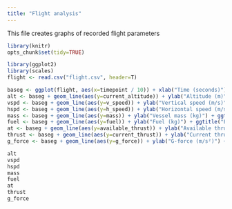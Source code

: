 ```yaml
---
title: "Flight analysis"
---
```


This file creates graphs of recorded flight parameters

```r
library(knitr)
opts_chunk$set(tidy=TRUE)
```

```r
library(ggplot2)
library(scales)
flight <- read.csv("flight.csv", header=T)
```

```r
baseg <- ggplot(flight, aes(x=timepoint / 10)) + xlab("Time (seconds)") + theme_classic()
alt <- baseg + geom_line(aes(y=current_altitude)) + ylab("Altitude (m)") + ggtitle("Altitude")
vspd <- baseg + geom_line(aes(y=v_speed)) + ylab("Vertical speed (m/s)") + ggtitle("Vertical speed")
hspd <- baseg + geom_line(aes(y=h_speed)) + ylab("Horizontal speed (m/s)") + ggtitle("Horizontal speed")
mass <- baseg + geom_line(aes(y=mass)) + ylab("Vessel mass (kg)") + ggtitle("Mass")
fuel <- baseg + geom_line(aes(y=fuel)) + ylab("Fuel (kg)") + ggtitle("Fuel")
at <- baseg + geom_line(aes(y=available_thrust)) + ylab("Available thrust (Newtons)") + ggtitle("Available thrust")
thrust <- baseg + geom_line(aes(y=current_thrust)) + ylab("Current thrust (Newtons)") + ggtitle("Current thrust")
g_force <- baseg + geom_line(aes(y=g_force)) + ylab("G-force (m/s²)") + ggtitle("G-force")
```

```r
alt 
vspd
hspd
mass
fuel
at
thrust
g_force
```
